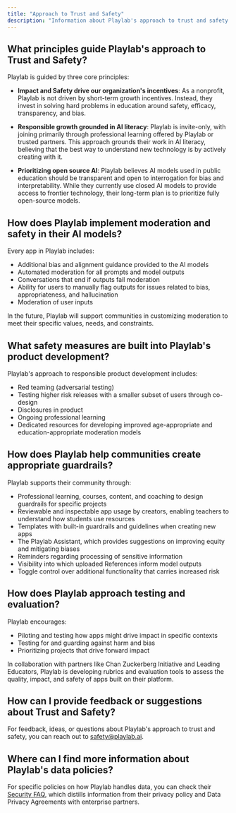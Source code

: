 ```yaml
---
title: "Approach to Trust and Safety"
description: "Information about Playlab's approach to trust and safety in AI education"
---
```


## What principles guide Playlab's approach to Trust and Safety?

Playlab is guided by three core principles:

- **Impact and Safety drive our organization's incentives**: As a nonprofit, Playlab is not driven by short-term growth incentives. Instead, they invest in solving hard problems in education around safety, efficacy, transparency, and bias.

- **Responsible growth grounded in AI literacy**: Playlab is invite-only, with joining primarily through professional learning offered by Playlab or trusted partners. This approach grounds their work in AI literacy, believing that the best way to understand new technology is by actively creating with it.

- **Prioritizing open source AI**: Playlab believes AI models used in public education should be transparent and open to interrogation for bias and interpretability. While they currently use closed AI models to provide access to frontier technology, their long-term plan is to prioritize fully open-source models.

## How does Playlab implement moderation and safety in their AI models?

Every app in Playlab includes:

- Additional bias and alignment guidance provided to the AI models
- Automated moderation for all prompts and model outputs
- Conversations that end if outputs fail moderation
- Ability for users to manually flag outputs for issues related to bias, appropriateness, and hallucination
- Moderation of user inputs

In the future, Playlab will support communities in customizing moderation to meet their specific values, needs, and constraints.

## What safety measures are built into Playlab's product development?

Playlab's approach to responsible product development includes:

- Red teaming (adversarial testing)
- Testing higher risk releases with a smaller subset of users through co-design
- Disclosures in product
- Ongoing professional learning
- Dedicated resources for developing improved age-appropriate and education-appropriate moderation models

## How does Playlab help communities create appropriate guardrails?

Playlab supports their community through:

- Professional learning, courses, content, and coaching to design guardrails for specific projects
- Reviewable and inspectable app usage by creators, enabling teachers to understand how students use resources
- Templates with built-in guardrails and guidelines when creating new apps
- The Playlab Assistant, which provides suggestions on improving equity and mitigating biases
- Reminders regarding processing of sensitive information
- Visibility into which uploaded References inform model outputs
- Toggle control over additional functionality that carries increased risk

## How does Playlab approach testing and evaluation?

Playlab encourages:

- Piloting and testing how apps might drive impact in specific contexts
- Testing for and guarding against harm and bias
- Prioritizing projects that drive forward impact

In collaboration with partners like Chan Zuckerberg Initiative and Leading Educators, Playlab is developing rubrics and evaluation tools to assess the quality, impact, and safety of apps built on their platform.

## How can I provide feedback or suggestions about Trust and Safety?

For feedback, ideas, or questions about Playlab's approach to trust and safety, you can reach out to [safety@playlab.ai](mailto:safety@playlab.ai).

## Where can I find more information about Playlab's data policies?

For specific policies on how Playlab handles data, you can check their [Security FAQ](../faq/Privacy%20and%20Security), which distills information from their privacy policy and Data Privacy Agreements with enterprise partners.